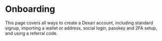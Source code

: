 # Onboarding

This page covers all ways to create a Dexari account, including standard signup, importing a wallet or address, social login, passkey and 2FA setup, and using a referral code. 